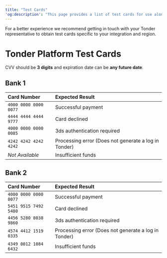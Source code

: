 ```yaml
---
title: "Test Cards"
'og:description': "This page provides a list of test cards for use along with their 3-D Secure results and transaction outcomes. Use these test cards for simulating various payment scenarios when testing your integration with Tonder."
---
```



<Tip>
  For a better experience we recommend getting in touch with your Tonder representative to obtain test cards specific to your integration and region.
</Tip>

# Tonder Platform Test Cards

<Note> CVV should be **3 digits** and expiration date can be **any future date**.</Note>

## Bank 1

| Card Number | Expected Result |
| :--- | :--- |
| `4000 0000 0000 0077` | Successful payment |
| `4444 4444 4444 9777` | Card declined |
| `4000 0000 0000 0085` | 3ds authentication required |
| `4242 4242 4242 4242` | Processing error (Does not generate a log in Tonder) |
| *Not Available* | Insufficient funds |


## Bank 2

| Card Number | Expected Result |
| :--- | :--- |
| `4000 0000 0000 0077` | Successful payment |
| `5451 9515 7492 5480` | Card declined |
| `4456 5280 8038 9860` | 3ds authentication required |
| `4574 4412 1519 0335` | Processing error (Does not generate a log in Tonder) |
| `4349 0012 1084 6432` | Insufficient funds |